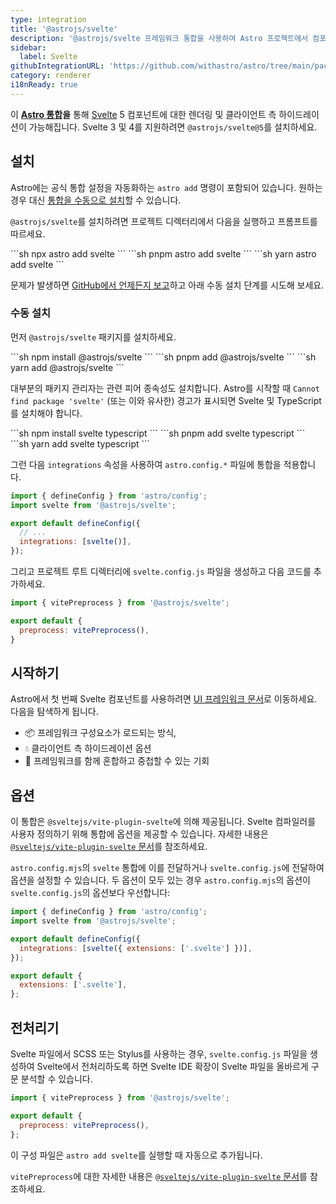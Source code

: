 ```yaml
---
type: integration
title: '@astrojs/svelte'
description: '@astrojs/svelte 프레임워크 통합을 사용하여 Astro 프로젝트에서 컴포넌트 지원을 확장하는 방법을 알아보세요.'
sidebar:
  label: Svelte
githubIntegrationURL: 'https://github.com/withastro/astro/tree/main/packages/integrations/svelte/'
category: renderer
i18nReady: true
---
```


이 **[Astro 통합][astro-integration]을** 통해 [Svelte](https://svelte.dev/) 5 컴포넌트에 대한 렌더링 및 클라이언트 측 하이드레이션이 가능해집니다. Svelte 3 및 4를 지원하려면 `@astrojs/svelte@5`를 설치하세요.

## 설치

Astro에는 공식 통합 설정을 자동화하는 `astro add` 명령이 포함되어 있습니다. 원하는 경우 대신 [통합을 수동으로 설치](#수동-설치)할 수 있습니다.

`@astrojs/svelte`를 설치하려면 프로젝트 디렉터리에서 다음을 실행하고 프롬프트를 따르세요.

<PackageManagerTabs>
  <Fragment slot="npm">
  ```sh
  npx astro add svelte
  ```
  </Fragment>
  <Fragment slot="pnpm">
  ```sh
  pnpm astro add svelte
  ```
  </Fragment>
  <Fragment slot="yarn">
  ```sh
  yarn astro add svelte
  ```
  </Fragment>
</PackageManagerTabs>

문제가 발생하면 [GitHub에서 언제든지 보고](https://github.com/withastro/astro/issues)하고 아래 수동 설치 단계를 시도해 보세요.

### 수동 설치

먼저 `@astrojs/svelte` 패키지를 설치하세요.

<PackageManagerTabs>
  <Fragment slot="npm">
  ```sh
  npm install @astrojs/svelte
  ```
  </Fragment>
  <Fragment slot="pnpm">
  ```sh
  pnpm add @astrojs/svelte
  ```
  </Fragment>
  <Fragment slot="yarn">
  ```sh
  yarn add @astrojs/svelte
  ```
  </Fragment>
</PackageManagerTabs>

대부분의 패키지 관리자는 관련 피어 종속성도 설치합니다. Astro를 시작할 때 `Cannot find package 'svelte'` (또는 이와 유사한) 경고가 표시되면 Svelte 및 TypeScript를 설치해야 합니다.

<PackageManagerTabs>
  <Fragment slot="npm">
  ```sh
  npm install svelte typescript
  ```
  </Fragment>
  <Fragment slot="pnpm">
  ```sh
  pnpm add svelte typescript
  ```
  </Fragment>
  <Fragment slot="yarn">
  ```sh
  yarn add svelte typescript
  ```
  </Fragment>
</PackageManagerTabs>

그런 다음 `integrations` 속성을 사용하여 `astro.config.*` 파일에 통합을 적용합니다.

```js title="astro.config.mjs" ins={2} ins="svelte()"
import { defineConfig } from 'astro/config';
import svelte from '@astrojs/svelte';

export default defineConfig({
  // ...
  integrations: [svelte()],
});
```

그리고 프로젝트 루트 디렉터리에 `svelte.config.js` 파일을 생성하고 다음 코드를 추가하세요.

```js title="svelte.config.js"
import { vitePreprocess } from '@astrojs/svelte';

export default {
  preprocess: vitePreprocess(),
}
```

## 시작하기

Astro에서 첫 번째 Svelte 컴포넌트를 사용하려면 [UI 프레임워크 문서][astro-ui-frameworks]로 이동하세요. 다음을 탐색하게 됩니다.

* 📦 프레임워크 구성요소가 로드되는 방식,
* 💧 클라이언트 측 하이드레이션 옵션
* 🤝 프레임워크를 함께 혼합하고 중첩할 수 있는 기회

## 옵션

이 통합은 `@sveltejs/vite-plugin-svelte`에 의해 제공됩니다. Svelte 컴파일러를 사용자 정의하기 위해 통합에 옵션을 제공할 수 있습니다. 자세한 내용은 [`@sveltejs/vite-plugin-svelte` 문서](https://github.com/sveltejs/vite-plugin-svelte/blob/HEAD/docs/config.md)를 참조하세요.

`astro.config.mjs`의 `svelte` 통합에 이를 전달하거나 `svelte.config.js`에 전달하여 옵션을 설정할 수 있습니다. 두 옵션이 모두 있는 경우 `astro.config.mjs`의 옵션이 `svelte.config.js`의 옵션보다 우선합니다:

```js title="astro.config.mjs" "extensions: ['.svelte']"
import { defineConfig } from 'astro/config';
import svelte from '@astrojs/svelte';

export default defineConfig({
  integrations: [svelte({ extensions: ['.svelte'] })],
});
```

```js title="svelte.config.js"
export default {
  extensions: ['.svelte'],
};
```

## 전처리기

<Since v="2.0.0" pkg="@astrojs/svelte" />

Svelte 파일에서 SCSS 또는 Stylus를 사용하는 경우, `svelte.config.js` 파일을 생성하여 Svelte에서 전처리하도록 하면 Svelte IDE 확장이 Svelte 파일을 올바르게 구문 분석할 수 있습니다.

```js title="svelte.config.js"
import { vitePreprocess } from '@astrojs/svelte';

export default {
  preprocess: vitePreprocess(),
};
```

이 구성 파일은 `astro add svelte`를 실행할 때 자동으로 추가됩니다.

`vitePreprocess`에 대한 자세한 내용은 [`@sveltejs/vite-plugin-svelte` 문서](https://github.com/sveltejs/vite-plugin-svelte/blob/HEAD/docs/preprocess.md)를 참조하세요.

[astro-integration]: /ko/guides/integrations-guide/

[astro-ui-frameworks]: /ko/guides/framework-components/#프레임워크-컴포넌트-사용

